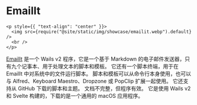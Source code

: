 # EmailIt

```mdx-code-block
<p style={{ "text-align": "center" }}>
  <img src={require("@site/static/img/showcase/emailit.webp").default} />
  <br />
</p>
```

[EmailIt](https://github.com/raguay/EmailIt/) 是一个 Wails v2 程序，它是一个基于 Markdown 的电子邮件发送器，只有九个记事本、用于处理文本的脚本和模板。 它还有一个脚本终端，用于在 EmailIt 中对系统中的文件运行脚本。 脚本和模板可以从命令行本身使用，也可以与 Alfred、Keyboard Maestro、Dropzone 或 PopClip 扩展一起使用。 它还支持从 GitHub 下载的脚本和主题。 文档不完整，但程序有效。 它是使用 Wails v2 和 Svelte 构建的，下载的是一个通用的 macOS 应用程序。
